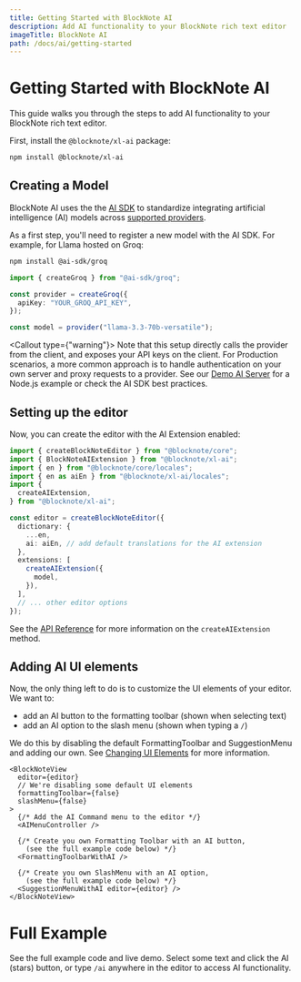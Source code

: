 ```yaml
---
title: Getting Started with BlockNote AI
description: Add AI functionality to your BlockNote rich text editor
imageTitle: BlockNote AI
path: /docs/ai/getting-started
---
```



# Getting Started with BlockNote AI

This guide walks you through the steps to add AI functionality to your BlockNote rich text editor.

First, install the `@blocknote/xl-ai` package:

```bash
npm install @blocknote/xl-ai
```

## Creating a Model

BlockNote AI uses the the [AI SDK](https://ai-sdk.dev/docs/foundations/overview) to standardize integrating artificial intelligence (AI) models across [supported providers](https://ai-sdk.dev/docs/foundations/providers-and-models).

As a first step, you'll need to register a new model with the AI SDK. For example, for Llama hosted on Groq:

```bash
npm install @ai-sdk/groq
```

```ts
import { createGroq } from "@ai-sdk/groq";

const provider = createGroq({
  apiKey: "YOUR_GROQ_API_KEY",
});

const model = provider("llama-3.3-70b-versatile");
```

<Callout type={"warning"}>
  Note that this setup directly calls the provider from the client, and exposes
  your API keys on the client. For Production scenarios, a more common approach
  is to handle authentication on your own server and proxy requests to a
  provider. See our [Demo AI
  Server](https://github.com/TypeCellOS/BlockNote/tree/main/packages/xl-ai-server)
  for a Node.js example or check the AI SDK best practices.
</Callout>

## Setting up the editor

Now, you can create the editor with the AI Extension enabled:

```ts
import { createBlockNoteEditor } from "@blocknote/core";
import { BlockNoteAIExtension } from "@blocknote/xl-ai";
import { en } from "@blocknote/core/locales";
import { en as aiEn } from "@blocknote/xl-ai/locales";
import {
  createAIExtension,
} from "@blocknote/xl-ai";

const editor = createBlockNoteEditor({
  dictionary: {
    ...en,
    ai: aiEn, // add default translations for the AI extension
  },
  extensions: [
    createAIExtension({
      model,
    }),
  ],
  // ... other editor options
});
```

See the [API Reference](/docs/ai/reference) for more information on the `createAIExtension` method.

## Adding AI UI elements

Now, the only thing left to do is to customize the UI elements of your editor.
We want to:

- add an AI button to the formatting toolbar (shown when selecting text)
- add an AI option to the slash menu (shown when typing a `/`)

We do this by disabling the default FormattingToolbar and SuggestionMenu and adding our own. See [Changing UI Elements](/docs/ui-components) for more information.

```tsx
<BlockNoteView
  editor={editor}
  // We're disabling some default UI elements
  formattingToolbar={false}
  slashMenu={false}
>
  {/* Add the AI Command menu to the editor */}
  <AIMenuController />

  {/* Create you own Formatting Toolbar with an AI button,
    (see the full example code below) */}
  <FormattingToolbarWithAI />

  {/* Create you own SlashMenu with an AI option,
    (see the full example code below) */}
  <SuggestionMenuWithAI editor={editor} />
</BlockNoteView>
```

# Full Example

See the full example code and live demo. Select some text and click the AI (stars) button, or type `/ai` anywhere in the editor to access AI functionality.

<Example name="ai/minimal" />
